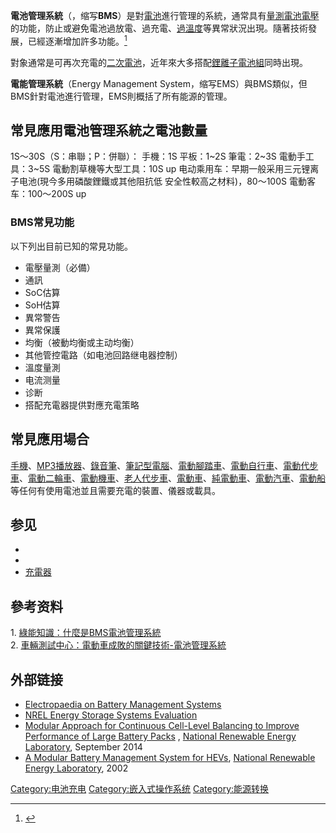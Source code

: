 {{请求翻译}}
'''電池管理系統'''（{{lang-en|Battery Management System}}，缩写'''BMS'''）是對[[電池|電池]]進行管理的系統，通常具有[[量測電池電壓|量測電池電壓]]的功能，防止或避免電池過放電、過充電、[[过热|過溫度]]等異常狀況出現。隨著技術發展，已經逐漸增加許多功能。<ref>{{cite book|url=https://books.google.com/books?id=fGdklAEACAAJ|title=Battery Power Management for Portable Devices|access-date=2017-02-17|archive-date=2017-02-18|archive-url=https://web.archive.org/web/20170218010415/https://books.google.com/books?id=fGdklAEACAAJ|dead-url=no}}</ref>

對象通常是可再次充電的[[二次電池|二次電池]]，近年來大多搭配[[鋰離子電池|鋰離子電池組]]同時出現。

'''電能管理系統'''（Energy Management System，缩写EMS）與BMS類似，但BMS針對電池進行管理，EMS則概括了所有能源的管理。

==常見應用電池管理系統之電池數量==
1S～30S（S：串聯；P：併聯）：
手機：1S
平板：1~2S
筆電：2~3S
電動手工具：3~5S
電動割草機等大型工具：10S up
电动乘用车：早期一般采用三元锂离子电池(現今多用磷酸鋰鐵或其他阻抗低 安全性較高之材料)，80～100S
電動客车：100～200S up

===BMS常見功能===
以下列出目前已知的常見功能。
*電壓量測（必備）
*通訊
*SoC估算
*SoH估算
*異常警告
*異常保護
*均衡（被動均衡或主动均衡）
*其他管控電路（如电池回路继电器控制）
*溫度量測
*电流测量
*诊断
*搭配充電器提供對應充電策略 

==常見應用場合==
[[行動電話|手機]]、[[MP3播放器|MP3播放器]]、[[錄音筆|錄音筆]]、[[筆記型電腦|筆記型電腦]]、[[電動腳踏車|電動腳踏車]]、[[電動自行車|電動自行車]]、[[電動代步車|電動代步車]]、[[電動二輪車|電動二輪車]]、[[電動機車|電動機車]]、[[老人代步車|老人代步車]]、[[電動車|電動車]]、[[純電動車|純電動車]]、[[電動汽車|電動汽車]]、[[電動船|電動船]]等任何有使用電池並且需要充電的裝置、儀器或載具。

== 参见 ==
* {{tsl|en|Battery balancer|电池平衡器}}
* {{tsl|en|Battery monitoring|电池监控}}
* [[充電器|充電器]]

==參考资料==
{{reflist}}
1. [http://www.energytrend.com.tw/knowledge/20120709-4584.html 綠能知識：什麼是BMS電池管理系統] {{Wayback|url=http://www.energytrend.com.tw/knowledge/20120709-4584.html |date=20140223030653 }}<br />
2. [http://www.artc.org.tw/chinese/03_service/03_02detail.aspx?pid=1909 車輛測試中心：電動車成敗的關鍵技術-電池管理系統] {{Wayback|url=http://www.artc.org.tw/chinese/03_service/03_02detail.aspx?pid=1909 |date=20140223212929 }}

== 外部链接 ==
* [http://www.mpoweruk.com/bms.htm Electropaedia on Battery Management Systems] {{Wayback|url=http://www.mpoweruk.com/bms.htm |date=20170210095632 }}
* [https://web.archive.org/web/20160302224821/http://www.nrel.gov/transportation/energystorage/evaluation.html NREL Energy Storage Systems Evaluation]
* [http://www.nrel.gov/docs/fy15osti/61263.pdf Modular Approach for Continuous Cell-Level Balancing to Improve Performance of Large Battery Packs] {{Wayback|url=http://www.nrel.gov/docs/fy15osti/61263.pdf |date=20170304215916 }}, [[National_Renewable_Energy_Laboratory|National Renewable Energy Laboratory]], September 2014
* [https://web.archive.org/web/20080706061759/http://www.nrel.gov/vehiclesandfuels/energystorage/pdfs/3a_2002_01_1918.pdf A Modular Battery Management System for HEVs], [[National_Renewable_Energy_Laboratory|National Renewable Energy Laboratory]], 2002

[[Category:电池充电|Category:电池充电]]
[[Category:嵌入式操作系统|Category:嵌入式操作系统]]
[[Category:能源转换|Category:能源转换]]